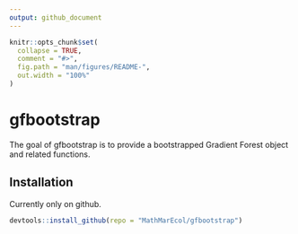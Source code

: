 ```yaml
---
output: github_document
---
```


<!-- README.md is generated from README.Rmd. Please edit that file -->

```r
knitr::opts_chunk$set(
  collapse = TRUE,
  comment = "#>",
  fig.path = "man/figures/README-",
  out.width = "100%"
)
```
# gfbootstrap

The goal of gfbootstrap is to provide a bootstrapped Gradient Forest object and related functions.

## Installation

Currently only on github.

``` r
devtools::install_github(repo = "MathMarEcol/gfbootstrap")
```
